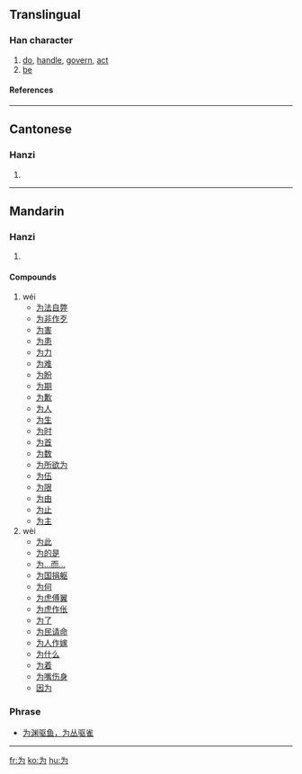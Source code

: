 {{see|爲}}<!-- may be replaced by zh-forms -->

==Translingual==
{{stroke order|type=animate}}
===Han character===
{{Han char|rad=丶|as=03|sn=4|four=|canj=戈大尸戈 (IKSI)}}
# [[do]], [[handle]], [[govern]], [[act]]
# [[be]]
====References====
{{Han ref|kx=0080.191|hdz=10044.020|uh=4E3A|ud=20026}}
----

==Cantonese==
===Hanzi===
{{yue-hanzi|jyut=|y=wai4, wai6}}
# {{defn|Cantonese}}
----
==Mandarin==
===Hanzi===
{{cmn-hanzi|tra=爲|pin=[[wéi]] (wei2), [[wèi]] (wei4)|wg=wei<sup>2</sup>, wei<sup>4</sup>}}
# {{defn|Mandarin}}

====Compounds====
#wéi
#*[[为法自弊]]
#*[[为非作歹]]
#*[[为害]]
#*[[为患]]
#*[[为力]]
#*[[为难]]
#*[[为盼]]
#*[[为期]]
#*[[为歉]]
#*[[为人]]
#*[[为生]]
#*[[为时]]
#*[[为首]]
#*[[为数]]
#*[[为所欲为]]
#*[[为伍]]
#*[[为限]]
#*[[为由]]
#*[[为止]]
#*[[为主]]
#wèi 
#*[[为此]]
#*[[为的是]]
#*[[为…而…]]
#*[[为国捐躯]]
#*[[为何]]
#*[[为虎傅翼]]
#*[[为虎作伥]]
#*[[为了]]
#*[[为民请命]]
#*[[为人作嫁]]
#*[[为什么]]
#*[[为着]]
#*[[为嘴伤身]]
#*[[因为]]

===Phrase===
*[[为渊驱鱼，为丛驱雀]]
----
[[fr:为]]
[[ko:为]]
[[hu:为]]